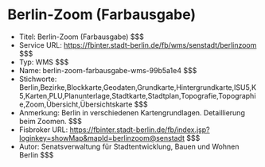 # Berlin-Zoom (Farbausgabe)
- Titel: Berlin-Zoom (Farbausgabe) $$$
- Service URL: https://fbinter.stadt-berlin.de/fb/wms/senstadt/berlinzoom $$$
- Typ: WMS $$$
- Name: berlin-zoom-farbausgabe-wms-99b5a1e4 $$$
- Stichworte: Berlin,Bezirke,Blockkarte,Geodaten,Grundkarte,Hintergrundkarte,ISU5,K5,Karten,PLU,Planunterlage,Stadtkarte,Stadtplan,Topografie,Topographie,Zoom,Übersicht,Übersichtskarte $$$
- Anmerkung: Berlin in verschiedenen Kartengrundlagen. Detaillierung beim Zoomen. $$$
- Fisbroker URL: https://fbinter.stadt-berlin.de/fb/index.jsp?loginkey=showMap&mapId=berlinzoom@senstadt $$$
- Autor: Senatsverwaltung für Stadtentwicklung, Bauen und Wohnen Berlin $$$
